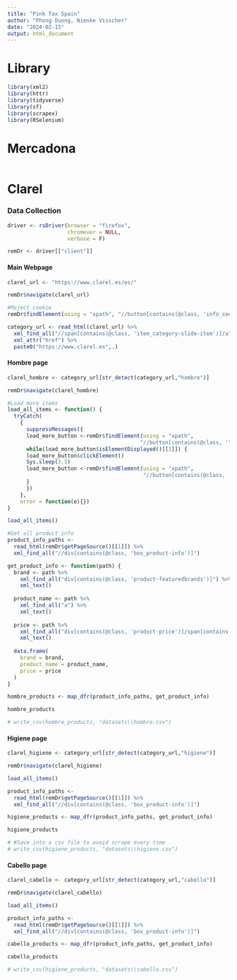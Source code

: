 ```yaml
---
title: "Pink Tax Spain"
author: "Phong Duong, Nienke Visscher"
date: "2024-02-15"
output: html_document
---
```


# Library

```r
library(xml2)
library(httr)
library(tidyverse)
library(sf)
library(scrapex)
library(RSelenium)
```

# Mercadona

```r

```

# Clarel

### Data Collection

```r
driver <- rsDriver(browser = "firefox",
                   chromever = NULL,
                   verbose = F)

remDr <- driver[["client"]]
```

#### Main Webpage

```r
clarel_url <- "https://www.clarel.es/es/"

remDr$navigate(clarel_url)

#Reject cookie
remDr$findElement(using = "xpath", "//button[contains(@class, 'info_cookie-consent-reject-button')]")$clickElement()

category_url <- read_html(clarel_url) %>% 
  xml_find_all("//span[contains(@class, 'item_category-slide-item')]/a") %>% 
  xml_attr("href") %>% 
  paste0("https://www.clarel.es",.)
```

#### Hombre page

```r
clarel_hombre <- category_url[str_detect(category_url,"hombre")]

remDr$navigate(clarel_hombre)

#Load more items
load_all_items <- function() {
  tryCatch(
    {
      suppressMessages({
      load_more_button <-remDr$findElement(using = "xpath", 
                                          "//button[contains(@class, 'load-more-items-button')]")
      while(load_more_button$isElementDisplayed()[[1]]) {
      load_more_button$clickElement()
      Sys.sleep(3.5)
      load_more_button <-remDr$findElement(using = "xpath", 
                                           "//button[contains(@class, 'load-more-items-button')]")
      }
      })
    },
    error = function(e){})
}

load_all_items()
```

```r
#Get all product info
product_info_paths <- 
  read_html(remDr$getPageSource()[[1]]) %>% 
  xml_find_all("//div[contains(@class, 'box_product-info')]")

get_product_info <- function(path) {
  brand <- path %>% 
    xml_find_all("div[contains(@class, 'product-featuredbrands')]") %>%
    xml_text()
  
  product_name <- path %>% 
    xml_find_all("a") %>% 
    xml_text()
  
  price <- path %>% 
    xml_find_all("div[contains(@class, 'product-price')]/span[contains(@class,'final-price')]") %>% 
    xml_text()
  
  data.frame(
    brand = brand,
    product_name = product_name,
    price = price
  )
}

hombre_products <- map_dfr(product_info_paths, get_product_info)

hombre_products

# write_csv(hombre_products, "datasets\\hombre.csv")
```

#### Higiene page

```r
clarel_higiene <- category_url[str_detect(category_url,"higiene")]

remDr$navigate(clarel_higiene)

load_all_items()
```

```r
product_info_paths <- 
  read_html(remDr$getPageSource()[[1]]) %>% 
  xml_find_all("//div[contains(@class, 'box_product-info')]")

higiene_products <- map_dfr(product_info_paths, get_product_info)

higiene_products
```

```r
# #Save into a csv file to avoid scrape every time
# write_csv(higiene_products, "datasets\\higiene.csv")
```

#### Cabello page

```r
clarel_cabello <- category_url[str_detect(category_url,"cabello")]

remDr$navigate(clarel_cabello)

load_all_items()
```

```r
product_info_paths <- 
  read_html(remDr$getPageSource()[[1]]) %>% 
  xml_find_all("//div[contains(@class, 'box_product-info')]")

cabello_products <- map_dfr(product_info_paths, get_product_info)

cabello_products
```

```r
# write_csv(higiene_products, "datasets\\cabello.csv")
```
